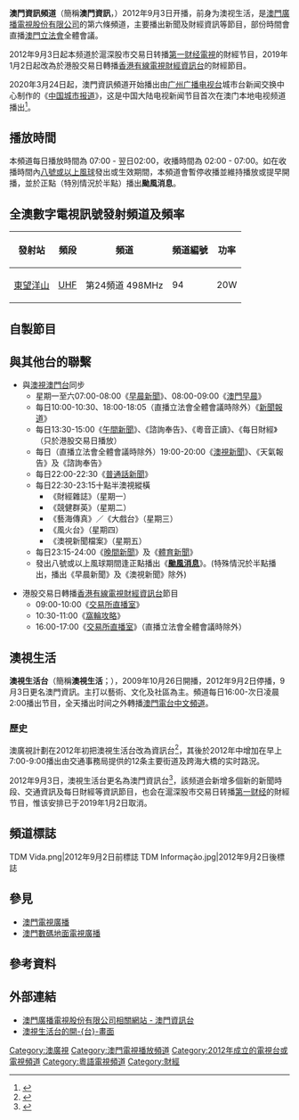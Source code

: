 {{TV channel|[[澳門廣播電視股份有限公司|澳門廣播電視股份有限公司]]}}
{{頻道資訊
| 頻道名稱         = 澳門資訊頻道<br />{{lang|en|'''TDM Information'''}}
| 頻道圖片檔案     = TDM Informação.jpg
| 頻道圖片尺寸     = 250px
| 頻道圖片名稱     = 澳門資訊頻道
| 所屬國家或地區   = {{MAC}}
| 總部所在         = {{MAC}}
| 播放地區         = 澳門及鄰近地區
| 開播日期         = 2012年9月3日
| 停播日期         =
| 頻道類別         = 新聞及財經資訊節目
| 頻道語言         = 粵語、國語
| 視頻格式         = 數碼（[[DTMB|DTMB]]）：<br> '''2015年3月2日前'''<br>  [[576i|576i]] [[縱橫比_(圖像)|4:3]]<br> '''2015年3月2日至2016年7月11日'''<br>[[576i|576i]] [[縱橫比_(圖像)|16:9]]<br> '''2016年7月11日起'''<br>[[1080i|1080i]] [[縱橫比_(圖像)|16:9]]
| 收視率           = 
| 收視率調查時間   = 
| 收視率資料來源   = 
| 頻道口號         = 緊貼社會步伐，掌握最快資訊
| 擁有者           = [[澳門廣播電視股份有限公司|澳門廣播電視股份有限公司]]
| 持股者           = 
| 前頻道名稱       = 澳視生活台
| 被取代名稱       = 澳門資訊頻道
| 集團同類頻道     = [[澳視澳門|澳視澳門]]、[[澳門體育頻道|澳門體育]]、[[澳門綜藝頻道|澳門綜藝]]、[[澳視葡文|澳視葡文]]、[[澳門-MACAU|澳門-MACAU]]
| 重播服務頻道     = 
| 頻道官方網站     = http://new.tdm.com.mo/c_tv/?ch=info
| 備註             = 
| 數位電視供應商01 = [[澳門廣播電視股份有限公司|澳門免費電視]]
| 數位電視頻道數01 = 94頻道
| 有線電視供應商01 = [[澳門基本電視頻道|澳門基本電視頻道]]
| 有線電視頻道數01 = 94頻道
| 線上收看網站01   = 澳廣視網站
| 線上收看網址01   = [https://www.tdm.com.mo/zh-hant/live?Channel=5&type=tv]
}}
'''澳門資訊頻道'''（簡稱'''澳門資訊'''，{{lang-pt|'''TDM Informação'''}}）2012年9月3日开播，前身为澳视生活，是[[澳門廣播電視股份有限公司|澳門廣播電視股份有限公司]]的第六條頻道，主要播出新聞及財經資訊等節目，部份時間會直播[[澳門立法會|澳門立法會]]全體會議。

2012年9月3日起本频道於滬深股市交易日转播[[第一财经電視|第一财经電視]]的財經节目，2019年1月2日起改為於港股交易日轉播[[香港有線電視|香港有線電視]][[有線財經資訊台|財經資訊台]]的財經節目。

2020年3月24日起，澳門資訊頻道开始播出由[[广州广播电视台|广州广播电视台]]城市台新闻交换中心制作的《[[中国城市报道|中国城市报道]]》，这是中国大陆电视新闻节目首次在澳门本地电视频道播出<ref>{{cite news |title=《中国城市报道》落地澳门！共建“人文湾区”再迈一步 |url=https://kuaibao.qq.com/s/20200325A0TV1D00?refer=spider |work=掌中广视}}</ref>。

==播放時間==
本頻道每日播放時間為 07:00 - 翌日02:00，收播時間為 02:00 - 07:00。如在收播時間內[[八號風球_(澳門)|八號或以上風球]]發出或生效期間，本頻道會暫停收播並維持播放或提早開播，並於正點（特別情況於半點）播出'''颱風消息'''。

==全澳數字電視訊號發射頻道及頻率==
{| border="0"  cellpadding="3px" style="border: 1px solid #999; background-color:#FFFFFF; "
|-align="center" bgcolor="#cccccc"
! 發射站
! 頻段
! 頻道
! 頻道編號
! 功率
|-----
| [[東望洋山|東望洋山]]
| [[特高頻|UHF]]
| 第24頻道 498MHz
| 94
| 20W
|}

==自製節目==
{{see also|澳廣視新聞}}

==與其他台的聯繫==
*與[[澳視澳門台|澳視澳門台]]同步
**星期一至六07:00-08:00《[[澳廣視早晨新聞|早晨新聞]]》、08:00-09:00《[[澳門早晨|澳門早晨]]》
**每日10:00-10:30、18:00-18:05（直播立法會全體會議時除外）《[[澳廣視新聞|新聞報道]]》
**每日13:30-15:00《[[澳廣視午間新聞|午間新聞]]》、《諮詢奉告》、《粵音正讀》、《每日財經》（只於港股交易日播放）
**每日（直播立法會全體會議時除外）19:00-20:00《[[澳視新聞_(澳廣視)|澳視新聞]]》、《天氣報告》及《諮詢奉告》
**每日22:00-22:30《[[澳廣視普通話新聞|普通話新聞]]》
**每日22:30-23:15十點半澳視縱橫
***《財經雜誌》（星期一）
***《競健群英》（星期二）
***《藝海傳真》／《大戲台》（星期三）
***《風火台》（星期四）
***《澳視新聞檔案》（星期五）
**每日23:15-24:00《[[澳廣視晚間新聞|晚間新聞]]》及《[[澳廣視體育新聞|體育新聞]]》
** 發出八號或以上風球期間逢正點播出《'''[[澳廣視新聞報道|颱風消息]]'''》。(特殊情況於半點播出，播出《早晨新聞》及《澳視新聞》除外)

*港股交易日轉播[[香港有線電視|香港有線電視]][[有線財經資訊台|財經資訊台]]節目
**09:00-10:00《[[交易所直播室|交易所直播室]]》
**10:30-11:00《[[窩輪攻略|窩輪攻略]]》
**16:00-17:00《[[交易所直播室|交易所直播室]]》（直播立法會全體會議時除外）

==澳視生活==

{{TV channel|state=end|澳視生活}}

{{頻道資訊
| 頻道名稱         = 澳視生活台<br />{{lang|pt|'''TDM Vida'''}}
| 頻道圖片檔案     = TDM Vida.png
| 頻道圖片尺寸     = 
| 頻道圖片名稱     = 
| 所屬國家或地區   = {{MAC}}
| 總部所在         = {{MAC}}
| 播放地區         = 澳門及鄰近地區
| 開播日期         = 2009年10月26日
| 停播日期         = 2012年9月2日
| 頻道類別         = 文化、艺术、社区
| 頻道語言         = 粵語
| 視頻格式         = 數碼（[[DMB-T/H|DMB-T/H]]）：[[576i|576i]] [[縱橫比_(圖像)|4:3]]（[[標清|標清]]）
| 收視率           = 
| 收視率調查時間   = 
| 收視率資料來源   = 
| 頻道口號         = 
| 擁有者           = [[澳門廣播電視股份有限公司|澳門廣播電視股份有限公司]]
| 持股者           = 
| 前頻道名稱       = 
| 被取代名稱       = 澳門資訊台
| 集團同類頻道     = [[澳視澳門|澳視澳門]]、[[澳門體育頻道|澳門體育]]、[[澳門綜藝|澳門綜藝]]、[[澳視葡文|澳視葡文]]、[[澳門-MACAU|澳門-MACAU]]
| 重播服務頻道     = 
| 頻道官方網站     = 
| 備註             = 
| 數位電視供應商01 = 澳門地面数字電視
| 數位電視頻道數01 = 94頻道
|}}
'''澳視生活台'''（簡稱'''澳視生活'''；{{lang-pt|'''TDM Vida'''}}），2009年10月26日開播，2012年9月2日停播，9月3日更名澳門資訊。主打以藝術、文化及社區為主。頻道每日16:00-次日凌晨2:00播出节目，全天播出时间之外轉播[[澳門電台中文頻道|澳門電台中文頻道]]。

===歷史===
澳廣視計劃在2012年初把澳視生活台改為資訊台<ref>{{Cite web |url=http://www.tdm.com.mo/c_radio/news/index.php?id=138873 |title=澳廣視舉行聖誕聯歡晚會 |accessdate=2011-12-13 |archive-date=2015-10-03 |archive-url=https://web.archive.org/web/20151003094939/http://www.tdm.com.mo/c_radio/news/index.php?id=138873 |dead-url=no }}</ref>，其後於2012年中增加在早上7:00-9:00播出由交通事務局提供的12条主要街道及跨海大橋的实时路況。

2012年9月3日，澳視生活台更名為澳門資訊台<ref>{{Cite web |url=http://new.tdm.com.mo/c_about/press_release.php?id=101 |title=澳廣視執行委員會主席梁金泉與員工為多項工作計劃一同慶賀 |access-date=2012-08-30 |archive-url=https://web.archive.org/web/20120917094701/http://new.tdm.com.mo/c_about/press_release.php?id=101 |archive-date=2012-09-17 |dead-url=yes }}</ref>，該频道会新增多個新的新聞時段、交通資訊及每日財經等資訊節目，也会在滬深股市交易日转播[[第一财经|第一财经]]的財經节目，惟该安排已于2019年1月2日取消。

==頻道標誌==
<gallery>
TDM Vida.png|2012年9月2日前標誌
TDM Informação.jpg|2012年9月2日後標誌
</gallery>

==參見==
*[[澳門電視廣播|澳門電視廣播]]
*[[澳門數碼地面電視廣播|澳門數碼地面電視廣播]]

==參考資料==
{{reflist}}

==外部連結==
*[https://web.archive.org/web/20120917171637/http://new.tdm.com.mo/c_tv/?ch=info 澳門廣播電視股份有限公司相關網站 - 澳門資訊台]
*[http://www.youtube.com/watch?v=TBq2XB9iq4c 澳視生活台的開-{台}-畫面] {{Wayback|url=http://www.youtube.com/watch?v=TBq2XB9iq4c |date=20140630064440 }}

{{澳廣視頻道列表}}
[[Category:澳廣視|Category:澳廣視]]
[[Category:澳門電視播放頻道|Category:澳門電視播放頻道]]
[[Category:2012年成立的電視台或電視頻道|Category:2012年成立的電視台或電視頻道]]
[[Category:粵語電視頻道|Category:粵語電視頻道]]
[[Category:財經|Category:財經]]